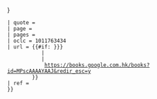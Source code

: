 {{cite book
 | last = Geanakoplos
 | first = Deno John
 | title = Emperor Michael Palaeologus and the West, 1258–1282: A Study in Byzantine-Latin Relations
 | location = Cambridge, Massachusetts
 | publisher = Harvard University Press
 | year = 1959
 | chapter = {{{chapter|}}}
 | chapter-url = {{{chapter-url|{{{chapterurl|}}}}}}
 | quote = {{{quote|}}}
 | page = {{{page|}}}
 | pages = {{{pages|}}}
 | oclc = 1011763434
 | url = {{#if: {{{chapter-url|{{{chapterurl|}}}}}}
            |<!--then-->
            |<!--else-->
             https://books.google.com.hk/books?id=MPscAAAAYAAJ&redir_esc=y
         }}
 | ref = {{{ref|}}}
 }}<noinclude>
[[Category:图书引用模板|{{PAGENAME}}]]
</noinclude><!--DO NOT PUT A BLANK LINE AFTER THIS COMMENT-->